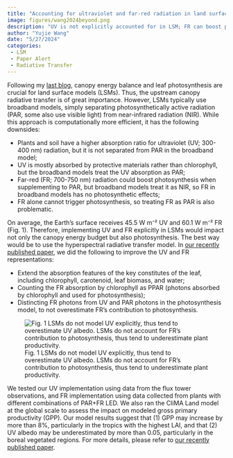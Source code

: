 ```yaml
---
title: "Accounting for ultraviolet and far-red radiation in land surface modeling"
image: figures/wang2024beyond.png
description: "UV is not explicitly accounted for in LSM; FR can boost photosynthesis but LSMs typically treat it as NIR. How can we improve these?"
author: "Yujie Wang"
date: "5/27/2024"
categories:
 - LSM
 - Paper Alert
 - Radiative Transfer
---
```


Following my [last blog](https://rsfralab.github.io/BlogPosts/MoveHyperspectral.html), canopy energy balance and leaf photosynthesis are crucial for land surface models (LSMs). Thus, the upstream canopy radiative transfer is of great importance. However, LSMs typically use broadband models, simply separating photosynthetically active radiation (PAR, some also use visible light) from near-infrared radiation (NIR). While this approach is computationally more efficient, it has the following downsides:

- Plants and soil have a higher absorption ratio for ultraviolet (UV; 300-400 nm) radiation, but it is not separated from PAR in the broadband model;
- UV is mostly absorbed by protective materials rather than chlorophyll, but the broadband models treat the UV absorption as PAR;
- Far-red (FR; 700-750 nm) radiation could boost photosynthesis when supplementing to PAR, but broadband models treat it as NIR, so FR in broadband models has no photosynthetic effects;
- FR alone cannot trigger photosynthesis, so treating FR as PAR is also problematic.

On average, the Earth's surface receives 45.5 W m⁻² UV and 60.1 W m⁻² FR (Fig. 1). Therefore, implementing UV and FR explicitly in LSMs would impact not only the canopy energy budget but also photosynthesis. The best way would be to use the hyperspectral radiative transfer model. In [our recently published paper](https://doi.org/10.1111/gcb.17346), we did the following to improve the UV and FR representations:

- Extend the absorption features of the key constitutes of the leaf, including chlorophyll, carotenoid, leaf biomass, and water;
- Counting the FR absorption by chlorophyll as PPAR (photons absorbed by chlorophyll and used for photosynthesis);
- Distincting FR photons from UV and PAR photons in the photosynthesis model, to not overestimate FR's contribution to photosynthesis.

![Fig. 1 LSMs do not model UV explicitly, thus tend to overestimate UV albedo. LSMs do not account for FR's contribution to photosynthesis, thus tend to underestimate plant productivity.](figures/wang2024beyond-highlight.jpg)

We tested our UV implementation using data from the flux tower observations, and FR implementation using data collected from plants with different combinations of PAR+FR LED. We also ran the CliMA Land model at the global scale to assess the impact on modeled gross primary productivity (GPP). Our model results suggest that (1) GPP may increase by more than 8%, particularly in the tropics with the highest LAI, and that (2) UV albedo may be underestimated by more than 0.05, particularly in the boreal vegetated regions. For more details, please refer to [our recently published paper](https://doi.org/10.1111/gcb.17346).
